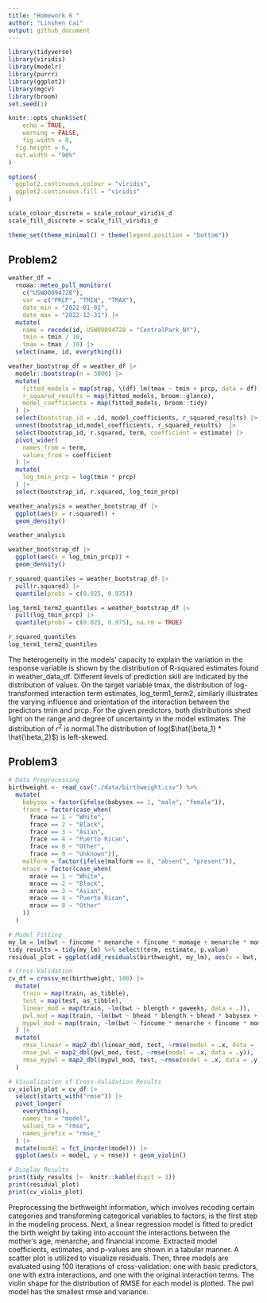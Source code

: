 ```yaml
---
title: "Homework 6 "
author: "Linshen Cai"
output: github_document
---
```


```r
library(tidyverse)
library(viridis)
library(modelr)
library(purrr)
library(ggplot2)
library(mgcv)
library(broom)
set.seed(1)

knitr::opts_chunk$set(
	echo = TRUE,
	warning = FALSE,
	fig.width = 8, 
  fig.height = 6,
  out.width = "90%"
)

options(
  ggplot2.continuous.colour = "viridis",
  ggplot2.continuous.fill = "viridis"
)

scale_colour_discrete = scale_colour_viridis_d
scale_fill_discrete = scale_fill_viridis_d

theme_set(theme_minimal() + theme(legend.position = "bottom"))
```

## Problem2

```r
weather_df = 
  rnoaa::meteo_pull_monitors(
    c("USW00094728"),
    var = c("PRCP", "TMIN", "TMAX"), 
    date_min = "2022-01-01",
    date_max = "2022-12-31") |>
  mutate(
    name = recode(id, USW00094728 = "CentralPark_NY"),
    tmin = tmin / 10,
    tmax = tmax / 10) |>
  select(name, id, everything())
```

```r
weather_bootstrap_df = weather_df |>
  modelr::bootstrap(n = 5000) |>
  mutate(
    fitted_models = map(strap, \(df) lm(tmax ~ tmin + prcp, data = df)),
    r_squared_results = map(fitted_models, broom::glance),
    model_coefficients = map(fitted_models, broom::tidy)
  ) |>
  select(bootstrap_id = .id, model_coefficients, r_squared_results) |>
  unnest(bootstrap_id,model_coefficients, r_squared_results)  |>
  select(bootstrap_id, r.squared, term, coefficient = estimate) |>
  pivot_wider(
    names_from = term,
    values_from = coefficient
  ) |>
  mutate(
    log_tmin_prcp = log(tmin * prcp)
  ) |>
  select(bootstrap_id, r.squared, log_tmin_prcp)
```
```r
weather_analysis = weather_bootstrap_df |>
  ggplot(aes(x = r.squared)) +
  geom_density()

weather_analysis

weather_bootstrap_df |>
  ggplot(aes(x = log_tmin_prcp)) +
  geom_density()

r_squared_quantiles = weather_bootstrap_df |>
  pull(r.squared) |>
  quantile(probs = c(0.025, 0.975))

log_term1_term2_quantiles = weather_bootstrap_df |>
  pull(log_tmin_prcp) |>
  quantile(probs = c(0.025, 0.975), na.rm = TRUE)

r_squared_quantiles
log_term1_term2_quantiles
```
The heterogeneity in the models' capacity to explain the variation in the response variable is shown by the distribution of R-squared estimates found in weather_data_df. Different levels of prediction skill are indicated by the distribution of values. On the target variable tmax, the distribution of log-transformed interaction term estimates, log_term1_term2, similarly illustrates the varying influence and orientation of the interaction between the predictors tmin and prcp. For the given predictors, both distributions shed light on the range and degree of uncertainty in the model estimates. The distribution of ${r^2}$ is normal.The distribution of log($\hat{\beta_1} * \hat{\beta_2}$) is left-skewed.

## Problem3

```r

# Data Preprocessing
birthweight <- read_csv("./data/birthweight.csv") %>%
  mutate(
    babysex = factor(ifelse(babysex == 1, "male", "female")),
    frace = factor(case_when(
      frace == 1 ~ "White",
      frace == 2 ~ "Black",
      frace == 3 ~ "Asian",
      frace == 4 ~ "Puerto Rican",
      frace == 8 ~ "Other",
      frace == 9 ~ "Unknown")),
    malform = factor(ifelse(malform == 0, "absent", "present")),
    mrace = factor(case_when(
      mrace == 1 ~ "White",
      mrace == 2 ~ "Black",
      mrace == 3 ~ "Asian",
      mrace == 4 ~ "Puerto Rican",
      mrace == 8 ~ "Other"
    ))
  )

# Model Fitting
my_lm = lm(bwt ~ fincome * menarche + fincome * momage + menarche * momage, data = birthweight)
tidy_results = tidy(my_lm) %>% select(term, estimate, p.value)
residual_plot = ggplot(add_residuals(birthweight, my_lm), aes(x = bwt, y = resid)) + geom_point()

# Cross-Validation
cv_df = crossv_mc(birthweight, 100) |> 
  mutate(
    train = map(train, as_tibble),
    test = map(test, as_tibble),
    linear_mod = map(train, ~lm(bwt ~ blength + gaweeks, data = .)),
    pwl_mod = map(train, ~lm(bwt ~ bhead * blength + bhead * babysex + blength * babysex, data = .)),
    mypwl_mod = map(train, ~lm(bwt ~ fincome * menarche + fincome * momage + menarche * momage, data = .))
  ) |> 
  mutate(
    rmse_linear = map2_dbl(linear_mod, test, ~rmse(model = .x, data = .y)),
    rmse_pwl = map2_dbl(pwl_mod, test, ~rmse(model = .x, data = .y)),
    rmse_mypwl = map2_dbl(mypwl_mod, test, ~rmse(model = .x, data = .y))
  )

# Visualization of Cross-Validation Results
cv_violin_plot = cv_df |> 
  select(starts_with("rmse")) |> 
  pivot_longer(
    everything(),
    names_to = "model",
    values_to = "rmse",
    names_prefix = "rmse_"
  ) |> 
  mutate(model = fct_inorder(model)) |> 
  ggplot(aes(x = model, y = rmse)) + geom_violin()

# Display Results
print(tidy_results |>  knitr::kable(digit = 3))
print(residual_plot)
print(cv_violin_plot)

```

Preprocessing the birthweight information, which involves recoding certain categories and transforming categorical variables to factors, is the first step in the modeling process. Next, a linear regression model is fitted to predict the birth weight by taking into account the interactions between the mother's age, menarche, and financial income. Extracted model coefficients, estimates, and p-values are shown in a tabular manner. A scatter plot is utilized to visualize residuals. Then, three models are evaluated using 100 iterations of cross-validation: one with basic predictors, one with extra interactions, and one with the original interaction terms. The violin shape for the distribution of RMSE for each model is plotted. The pwl model has the smallest rmse and variance.





